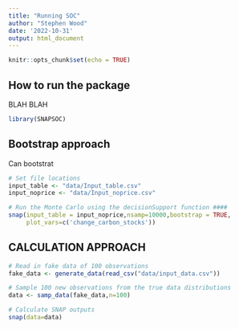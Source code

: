 ```yaml
---
title: "Running SOC"
author: "Stephen Wood"
date: '2022-10-31'
output: html_document
---
```


```r
knitr::opts_chunk$set(echo = TRUE)
```

## How to run the package

BLAH BLAH

```r
library(SNAPSOC)
```

## Bootstrap approach

Can bootstrat

```r
# Set file locations
input_table <- "data/Input_table.csv"
input_noprice <- "data/Input_noprice.csv"
```
```r
# Run the Monte Carlo using the decisionSupport function ####
snap(input_table = input_noprice,nsamp=10000,bootstrap = TRUE,
     plot_vars=c('change_carbon_stocks'))
```

## CALCULATION APPROACH

```r
# Read in fake data of 100 observations
fake_data <- generate_data(read_csv("data/input_data.csv"))
```

```r
# Sample 100 new observations from the true data distributions
data <- samp_data(fake_data,n=100)
```

```r
# Calculate SNAP outputs
snap(data=data)
```

